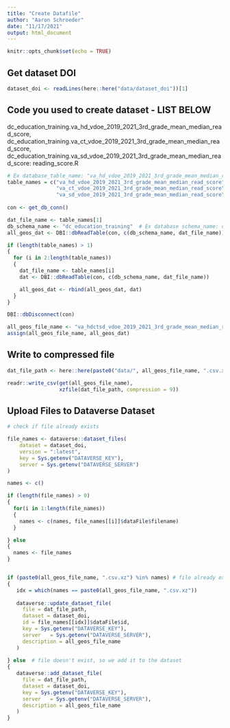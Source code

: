 ```yaml
---
title: "Create Datafile"
author: "Aaron Schroeder"
date: "11/17/2021"
output: html_document
---
```


```r
knitr::opts_chunk$set(echo = TRUE)
```

## Get dataset DOI

```r
dataset_doi <- readLines(here::here("data/dataset_doi"))[1]
```

## Code you used to create dataset - LIST BELOW

dc_education_training.va_hd_vdoe_2019_2021_3rd_grade_mean_median_read_score, 
dc_education_training.va_ct_vdoe_2019_2021_3rd_grade_mean_median_read_score,
dc_education_training.va_sd_vdoe_2019_2021_3rd_grade_mean_median_read_score: reading_score.R


```r

# Ex database_table_name: "va_hd_vdoe_2019_2021_3rd_grade_mean_median_read_score"
table_names = c("va_hd_vdoe_2019_2021_3rd_grade_mean_median_read_score",
                "va_ct_vdoe_2019_2021_3rd_grade_mean_median_read_score",
                "va_sd_vdoe_2019_2021_3rd_grade_mean_median_read_score") 
    
con <- get_db_conn()

dat_file_name <- table_names[1]
db_schema_name <- "dc_education_training"  # Ex database schema_name: dc_education_training
all_geos_dat <- DBI::dbReadTable(con, c(db_schema_name, dat_file_name))  

if (length(table_names) > 1)
{
  for (i in 2:length(table_names))
  { 
    dat_file_name <- table_names[i]
    dat <- DBI::dbReadTable(con, c(db_schema_name, dat_file_name)) 

    all_geos_dat <- rbind(all_geos_dat, dat)  
  }
}

DBI::dbDisconnect(con)

all_geos_file_name <- "va_hdctsd_vdoe_2019_2021_3rd_grade_mean_median_read_score"  #Ex: "va_vdoe_2019_2021_3rd_grade_mean_median_read_score"
assign(all_geos_file_name, all_geos_dat)
```

## Write to compressed file

```r
dat_file_path <- here::here(paste0("data/", all_geos_file_name, ".csv.xz"))

readr::write_csv(get(all_geos_file_name),
                 xzfile(dat_file_path, compression = 9))
```

## Upload Files to Dataverse Dataset

```r

# check if file already exists

file_names <- dataverse::dataset_files(
    dataset = dataset_doi,
    version = ":latest",
    key = Sys.getenv("DATAVERSE_KEY"),
    server = Sys.getenv("DATAVERSE_SERVER")
)

names <- c()

if (length(file_names) > 0)
{
  for(i in 1:length(file_names))
  {
    names <- c(names, file_names[[i]]$dataFile$filename)
  }

} else
{
  names <- file_names
}


if (paste0(all_geos_file_name, ".csv.xz") %in% names) # file already exists, so we update it
{
   idx = which(names == paste0(all_geos_file_name, ".csv.xz"))
  
   dataverse::update_dataset_file(
     file = dat_file_path,
     dataset = dataset_doi,
     id = file_names[[idx]]$dataFile$id,
     key = Sys.getenv("DATAVERSE_KEY"),
     server   = Sys.getenv("DATAVERSE_SERVER"),
     description = all_geos_file_name
   )
   
} else  # file doesn't exist, so we add it to the dataset
{
   dataverse::add_dataset_file(
     file = dat_file_path,
     dataset = dataset_doi,
     key = Sys.getenv("DATAVERSE_KEY"),
     server   = Sys.getenv("DATAVERSE_SERVER"),
     description = all_geos_file_name
   )
}
  
  
```
